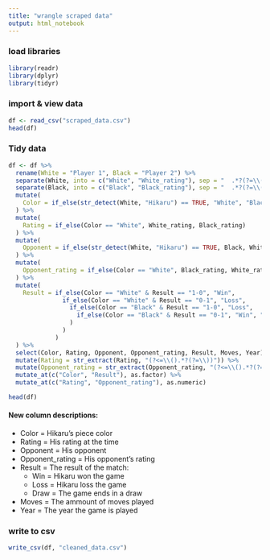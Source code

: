 ```yaml
---
title: "wrangle scraped data"
output: html_notebook
---
```


### load libraries
```r
library(readr)
library(dplyr)
library(tidyr)
```

### import & view data
```r
df <- read_csv("scraped_data.csv")
head(df)
```

### Tidy data
```r
df <- df %>%
  rename(White = "Player 1", Black = "Player 2") %>%
  separate(White, into = c("White", "White_rating"), sep = "  .*?(?=\\()") %>%
  separate(Black, into = c("Black", "Black_rating"), sep = "  .*?(?=\\()") %>%
  mutate(
    Color = if_else(str_detect(White, "Hikaru") == TRUE, "White", "Black")
  ) %>%
  mutate(
    Rating = if_else(Color == "White", White_rating, Black_rating)
  ) %>%
  mutate(
    Opponent = if_else(str_detect(White, "Hikaru") == TRUE, Black, White)
  ) %>%
  mutate(
    Opponent_rating = if_else(Color == "White", Black_rating, White_rating)
  ) %>%
  mutate(
    Result = if_else(Color == "White" & Result == "1-0", "Win",
               if_else(Color == "White" & Result == "0-1", "Loss",
                 if_else(Color == "Black" & Result == "1-0", "Loss",
                   if_else(Color == "Black" & Result == "0-1", "Win", "Draw")
                 )
               )
             )
  ) %>%
  select(Color, Rating, Opponent, Opponent_rating, Result, Moves, Year) %>%
  mutate(Rating = str_extract(Rating, "(?<=\\().*?(?=\\))")) %>%
  mutate(Opponent_rating = str_extract(Opponent_rating, "(?<=\\().*?(?=\\))")) %>%
  mutate_at(c("Color", "Result"), as.factor) %>%
  mutate_at(c("Rating", "Opponent_rating"), as.numeric)

head(df)
```
#### New column descriptions:
- Color =  Hikaru's piece color
- Rating =  His rating at the time
- Opponent = His opponent
- Opponent_rating = His opponent's rating
- Result = The result of the match:
    * Win = Hikaru won the game
    * Loss = Hikaru loss the game
    * Draw = The game ends in a draw
- Moves = The ammount of moves played
- Year = The year the game is played

### write to csv
```r
write_csv(df, "cleaned_data.csv")
```
